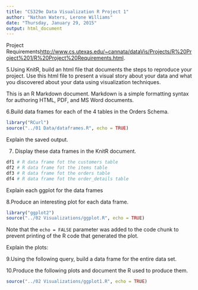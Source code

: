 ```yaml
---
title: "CS329e Data Visualization R Project 1"
author: "Nathan Waters, Lerone Williams"
date: "Thursday, January 29, 2015"
output: html_document
---
```

Project Requirements<http://www.cs.utexas.edu/~cannata/dataVis/Projects/R%20Project%201/R%20Project%20Requirements.html>.

5.Using KnitR, build an html file that documents the steps to reproduce your project. Use this html file to present a visual story about your data and what you discovered about your data using visualization techniques.

This is an R Markdown document. Markdown is a simple formatting syntax for authoring HTML, PDF, and MS Word documents. 

6.Build data frames for each of the 4 tables in the Orders Schema. 

```r
library("RCurl")
source("../01 Data/dataframes.R", echo = TRUE)
```
Explain the saved output.

7. Display these data frames in the KnitR document.

```r
df1 # R data frame fot the customers table
df2 # R data frame fot the items table
df3 # R data frame fot the orders table
df4 # R data frame fot the order_details table
```

Explain each ggplot for the data frames

8.Produce an interesting plot for each data frame.


```r
library("ggplot2")
source("../02 Visualizations/ggplot.R", echo = TRUE)
```

Note that the `echo = FALSE` parameter was added to the code chunk to prevent printing of the R code that generated the plot.

Explain the plots:

9.Using the following query, build a data frame for the entire data set.

10.Produce the following plots and document the R used to produce them.


```r
source("../02 Visualizations/ggplot1.R", echo = TRUE)
```









